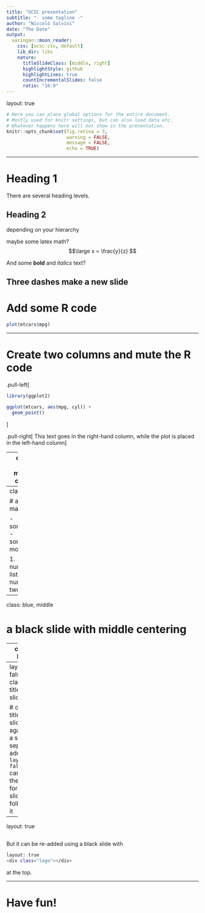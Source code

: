 ```yaml
---
title: "UCSC presentation"
subtitle: "- some tagline -"
author: "Niccolò Salvini"
date: "The Date"
output:
  xaringan::moon_reader:
    css: [ucsc.css, default]
    lib_dir: libs
    nature:
      titleSlideClass: [middle, right]
      highlightStyle: github
      highlightLines: true
      countIncrementalSlides: false 
      ratio: "16:9"
---
```


layout: true
    
<div class="logo"></div> 


```r
# Here you can place global options for the entire document.
# Mostly used for knitr settings, but can also load data etc.
# Whatever happens here will not show in the presentation.
knitr::opts_chunk$set(fig.retina = 3, 
                      warning = FALSE, 
                      message = FALSE,
                      echo = TRUE)
```

---


# Heading 1
There are several heading levels. 

## Heading 2
depending on your hierarchy

maybe some latex math? 
$$\large x = \frac{y}{z} $$

And some **bold** and  _italics_ text? 

Three dashes make a new slide
---
# Add some R code
```r
plot(mtcars$mpg)
```

---

# Create two columns and mute the R code

.pull-left[
```r
library(ggplot2)

ggplot(mtcars, aes(mpg, cyl)) +
  geom_point()
```
]

.pull-right[
This text goes in the right-hand column, while the plot is placed in the left-hand column
]



---
class: red, middle, center

# You can also have some special slides
## by specifying classes right after the `---`

---
class: red

# and make lists

- something  
- something more

1. numbered lists
1. number two list

---
class: blue, middle

# a black slide with middle centering


---
class: blue

# or even with a black slide!
because black is cool, right?

---
layout: false
class: title-slide

# or the title-slide again as a section separator
adding `layout: false` cancels the logo for all slides following it

---
layout: true
<div class="logo"></div> 

<!-- Re-add logo by adding a blank slide with this content -->
---

But it can be re-added  using a black slide with 
```bash
layout: true
<div class="logo"></div> 
```

at the top.

---

# Have fun!



